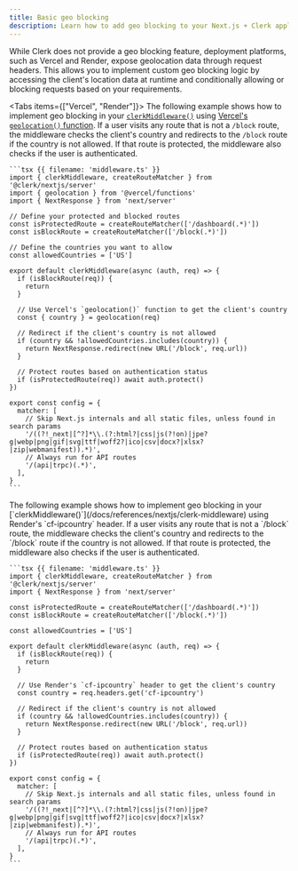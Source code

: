 ```yaml
---
title: Basic geo blocking
description: Learn how to add geo blocking to your Next.js + Clerk application.
---
```


While Clerk does not provide a geo blocking feature, deployment platforms, such as Vercel and Render, expose geolocation data through request headers. This allows you to implement custom geo blocking logic by accessing the client's location data at runtime and conditionally allowing or blocking requests based on your requirements.

<Tabs items={["Vercel", "Render"]}>
  <Tab>
    The following example shows how to implement geo blocking in your [`clerkMiddleware()`](/docs/references/nextjs/clerk-middleware) using [Vercel's `geolocation()` function](https://vercel.com/guides/geo-ip-headers-geolocation-vercel-functions). If a user visits any route that is not a `/block` route, the middleware checks the client's country and redirects to the `/block` route if the country is not allowed. If that route is protected, the middleware also checks if the user is authenticated.

    ```tsx {{ filename: 'middleware.ts' }}
    import { clerkMiddleware, createRouteMatcher } from '@clerk/nextjs/server'
    import { geolocation } from '@vercel/functions'
    import { NextResponse } from 'next/server'

    // Define your protected and blocked routes
    const isProtectedRoute = createRouteMatcher(['/dashboard(.*)'])
    const isBlockRoute = createRouteMatcher(['/block(.*)'])

    // Define the countries you want to allow
    const allowedCountries = ['US']

    export default clerkMiddleware(async (auth, req) => {
      if (isBlockRoute(req)) {
        return
      }

      // Use Vercel's `geolocation()` function to get the client's country
      const { country } = geolocation(req)

      // Redirect if the client's country is not allowed
      if (country && !allowedCountries.includes(country)) {
        return NextResponse.redirect(new URL('/block', req.url))
      }

      // Protect routes based on authentication status
      if (isProtectedRoute(req)) await auth.protect()
    })

    export const config = {
      matcher: [
        // Skip Next.js internals and all static files, unless found in search params
        '/((?!_next|[^?]*\\.(?:html?|css|js(?!on)|jpe?g|webp|png|gif|svg|ttf|woff2?|ico|csv|docx?|xlsx?|zip|webmanifest)).*)',
        // Always run for API routes
        '/(api|trpc)(.*)',
      ],
    }
    ```
  </Tab>

  <Tab>
    The following example shows how to implement geo blocking in your [`clerkMiddleware()`](/docs/references/nextjs/clerk-middleware) using Render's `cf-ipcountry` header. If a user visits any route that is not a `/block` route, the middleware checks the client's country and redirects to the `/block` route if the country is not allowed. If that route is protected, the middleware also checks if the user is authenticated.

    ```tsx {{ filename: 'middleware.ts' }}
    import { clerkMiddleware, createRouteMatcher } from '@clerk/nextjs/server'
    import { NextResponse } from 'next/server'

    const isProtectedRoute = createRouteMatcher(['/dashboard(.*)'])
    const isBlockRoute = createRouteMatcher(['/block(.*)'])

    const allowedCountries = ['US']

    export default clerkMiddleware(async (auth, req) => {
      if (isBlockRoute(req)) {
        return
      }

      // Use Render's `cf-ipcountry` header to get the client's country
      const country = req.headers.get('cf-ipcountry')

      // Redirect if the client's country is not allowed
      if (country && !allowedCountries.includes(country)) {
        return NextResponse.redirect(new URL('/block', req.url))
      }

      // Protect routes based on authentication status
      if (isProtectedRoute(req)) await auth.protect()
    })

    export const config = {
      matcher: [
        // Skip Next.js internals and all static files, unless found in search params
        '/((?!_next|[^?]*\\.(?:html?|css|js(?!on)|jpe?g|webp|png|gif|svg|ttf|woff2?|ico|csv|docx?|xlsx?|zip|webmanifest)).*)',
        // Always run for API routes
        '/(api|trpc)(.*)',
      ],
    }
    ```
  </Tab>
</Tabs>
